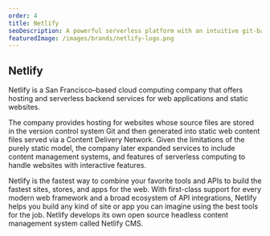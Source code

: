 ```yaml
---
order: 4
title: Netlify
seoDescription: A powerful serverless platform with an intuitive git-based workflow. Automated deployments, shareable previews, and much more. Get started for free
featuredImage: /images/brands/netlify-logo.png
---
```


## Netlify

Netlify is a San Francisco–based cloud computing company that offers hosting and serverless backend services for web applications and static websites.

The company provides hosting for websites whose source files are stored in the version control system Git and then generated into static web content files served via a Content Delivery Network. Given the limitations of the purely static model, the company later expanded services to include content management systems, and features of serverless computing to handle websites with interactive features.

Netlify is the fastest way to combine your favorite tools and APIs to build the fastest sites, stores, and apps for the web.  With first-class support for every modern web framework and a broad ecosystem of API integrations, Netlify helps you build any kind of site or app you can imagine using the best tools for the job. Netlify develops its own open source headless content management system called Netlify CMS.

